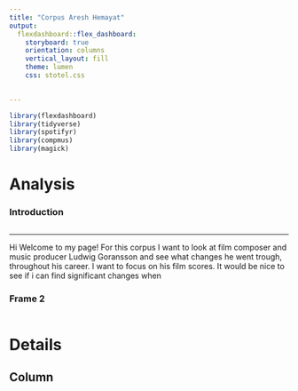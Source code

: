 ```yaml
---
title: "Corpus Aresh Hemayat"
output: 
  flexdashboard::flex_dashboard:
    storyboard: true
    orientation: columns
    vertical_layout: fill
    theme: lumen
    css: stotel.css

    
---
```



```r
library(flexdashboard)
library(tidyverse)
library(spotifyr)
library(compmus)
library(magick)


```


Analysis {.storyboard}
=========================================

### Introduction

```r

```

***
Hi Welcome to my page! For this corpus I want to look at film composer and music producer Ludwig Goransson and see what changes he went trough, throughout his career. I want to focus on his film scores. It would be nice to see if i can find significant changes when 

### Frame 2

```r
```

Details
=========================================

Column
-----------------------------------------
